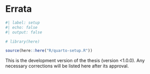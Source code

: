<!-- &&& title begin &&& -->
# Errata {.unnumbered}
<!-- &&& title end &&& -->

```r
#| label: setup
#| echo: false
#| output: false

# library(here)

source(here::here("R/quarto-setup.R"))
```

This is the development version of the thesis (version <1.0.0). Any necessary corrections will be listed here after its approval.
